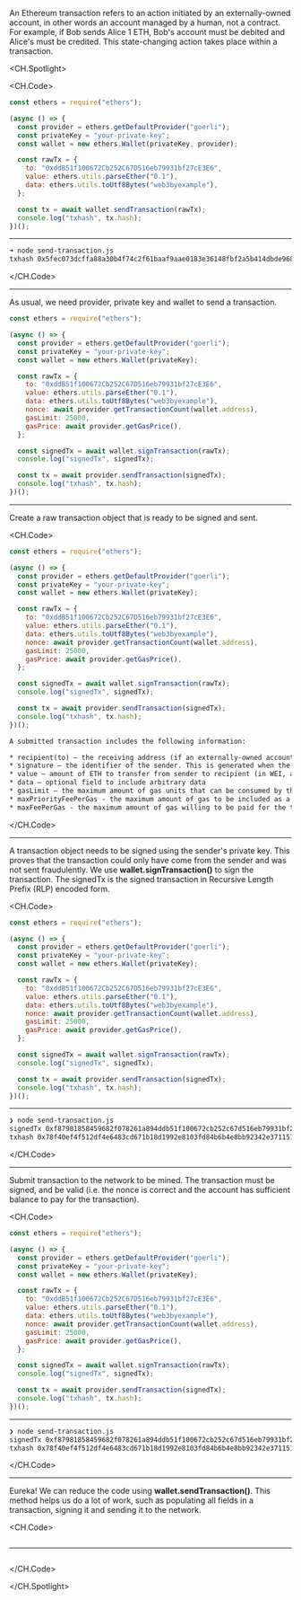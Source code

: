 An Ethereum transaction refers to an action initiated by an externally-owned account, in other words an account managed by a human, not a contract. For example, if Bob sends Alice 1 ETH, Bob's account must be debited and Alice's must be credited. This state-changing action takes place within a transaction.

<CH.Spotlight>

<CH.Code>

```js send-transaction.js
const ethers = require("ethers");

(async () => {
  const provider = ethers.getDefaultProvider("goerli");
  const privateKey = "your-private-key";
  const wallet = new ethers.Wallet(privateKey, provider);

  const rawTx = {
    to: "0xddB51f100672Cb252C67D516eb79931bf27cE3E6",
    value: ethers.utils.parseEther("0.1"),
    data: ethers.utils.toUtf8Bytes("web3byexample"),
  };

  const tx = await wallet.sendTransaction(rawTx);
  console.log("txhash", tx.hash);
})();
```

---

```sh output
➜ node send-transaction.js
txhash 0x5fec073dcffa88a30b4f74c2f61baaf9aae0183e36148fbf2a5b414dbde96870

```

</CH.Code>

---

As usual, we need provider, private key and wallet to send a transaction.

```js send-transaction.js focus=4:7
const ethers = require("ethers");

(async () => {
  const provider = ethers.getDefaultProvider("goerli");
  const privateKey = "your-private-key";
  const wallet = new ethers.Wallet(privateKey);

  const rawTx = {
    to: "0xddB51f100672Cb252C67D516eb79931bf27cE3E6",
    value: ethers.utils.parseEther("0.1"),
    data: ethers.utils.toUtf8Bytes("web3byexample"),
    nonce: await provider.getTransactionCount(wallet.address),
    gasLimit: 25000,
    gasPrice: await provider.getGasPrice(),
  };

  const signedTx = await wallet.signTransaction(rawTx);
  console.log("signedTx", signedTx);

  const tx = await provider.sendTransaction(signedTx);
  console.log("txhash", tx.hash);
})();
```

---

Create a raw transaction object that is ready to be signed and sent.

<CH.Code>

```js send-transaction.js focus=8:15
const ethers = require("ethers");

(async () => {
  const provider = ethers.getDefaultProvider("goerli");
  const privateKey = "your-private-key";
  const wallet = new ethers.Wallet(privateKey);

  const rawTx = {
    to: "0xddB51f100672Cb252C67D516eb79931bf27cE3E6",
    value: ethers.utils.parseEther("0.1"),
    data: ethers.utils.toUtf8Bytes("web3byexample"),
    nonce: await provider.getTransactionCount(wallet.address),
    gasLimit: 25000,
    gasPrice: await provider.getGasPrice(),
  };

  const signedTx = await wallet.signTransaction(rawTx);
  console.log("signedTx", signedTx);

  const tx = await provider.sendTransaction(signedTx);
  console.log("txhash", tx.hash);
})();
```

```txt description
A submitted transaction includes the following information:

* recipient(to) – the receiving address (if an externally-owned account, the transaction will transfer value. If a contract account, the transaction will execute the contract code)
* signature – the identifier of the sender. This is generated when the sender's private key signs the transaction and confirms the sender has authorized this transaction
* value – amount of ETH to transfer from sender to recipient (in WEI, a denomination of ETH)
* data – optional field to include arbitrary data
* gasLimit – the maximum amount of gas units that can be consumed by the transaction. Units of gas represent computational steps
* maxPriorityFeePerGas - the maximum amount of gas to be included as a tip to the miner
* maxFeePerGas - the maximum amount of gas willing to be paid for the transaction (inclusive of baseFeePerGas and maxPriorityFeePerGas)
```

</CH.Code>

---

A transaction object needs to be signed using the sender's private key. This proves that the transaction could only have come from the sender and was not sent fraudulently.
We use **wallet.signTransaction()** to sign the transaction.
The signedTx is the signed transaction in Recursive Length Prefix (RLP) encoded form.

<CH.Code>

```js send-transaction.js focus=17:18
const ethers = require("ethers");

(async () => {
  const provider = ethers.getDefaultProvider("goerli");
  const privateKey = "your-private-key";
  const wallet = new ethers.Wallet(privateKey);

  const rawTx = {
    to: "0xddB51f100672Cb252C67D516eb79931bf27cE3E6",
    value: ethers.utils.parseEther("0.1"),
    data: ethers.utils.toUtf8Bytes("web3byexample"),
    nonce: await provider.getTransactionCount(wallet.address),
    gasLimit: 25000,
    gasPrice: await provider.getGasPrice(),
  };

  const signedTx = await wallet.signTransaction(rawTx);
  console.log("signedTx", signedTx);

  const tx = await provider.sendTransaction(signedTx);
  console.log("txhash", tx.hash);
})();
```

---

```sh console focus=2
❯ node send-transaction.js
signedTx 0xf87981858459682f078261a894ddb51f100672cb252c67d516eb79931bf27ce3e688016345785d8a00008d7765623362796578616d706c651ba060b5fe7d1e2ec8bcaa6348a2b5d27f2d8563d081d1da4851454625e44d855f71a01649f0ec330818858260bd52f879322e6c50aeee4bb69529de45b1b0b0690813
txhash 0x78f40ef4f512df4e6483cd671b18d1992e8103fd84b6b4e8bb92342e371151b4
```

</CH.Code>

---

Submit transaction to the network to be mined. The transaction must be signed, and be valid (i.e. the nonce is correct and the account has sufficient balance to pay for the transaction).

<CH.Code>

```js send-transaction.js focus=20:21
const ethers = require("ethers");

(async () => {
  const provider = ethers.getDefaultProvider("goerli");
  const privateKey = "your-private-key";
  const wallet = new ethers.Wallet(privateKey);

  const rawTx = {
    to: "0xddB51f100672Cb252C67D516eb79931bf27cE3E6",
    value: ethers.utils.parseEther("0.1"),
    data: ethers.utils.toUtf8Bytes("web3byexample"),
    nonce: await provider.getTransactionCount(wallet.address),
    gasLimit: 25000,
    gasPrice: await provider.getGasPrice(),
  };

  const signedTx = await wallet.signTransaction(rawTx);
  console.log("signedTx", signedTx);

  const tx = await provider.sendTransaction(signedTx);
  console.log("txhash", tx.hash);
})();
```

---

```sh output focus=3:19
❯ node send-transaction.js
signedTx 0xf87981858459682f078261a894ddb51f100672cb252c67d516eb79931bf27ce3e688016345785d8a00008d7765623362796578616d706c651ba060b5fe7d1e2ec8bcaa6348a2b5d27f2d8563d081d1da4851454625e44d855f71a01649f0ec330818858260bd52f879322e6c50aeee4bb69529de45b1b0b0690813
txhash 0x78f40ef4f512df4e6483cd671b18d1992e8103fd84b6b4e8bb92342e371151b4
```

</CH.Code>

---

Eureka! We can reduce the code using **wallet.sendTransaction()**.
This method helps us do a lot of work, such as populating all fields in a transaction, signing it and sending it to the network.

<CH.Code>

```js send-transaction.js focus=8:11,14

```

---

```sh output

```

</CH.Code>

</CH.Spotlight>
